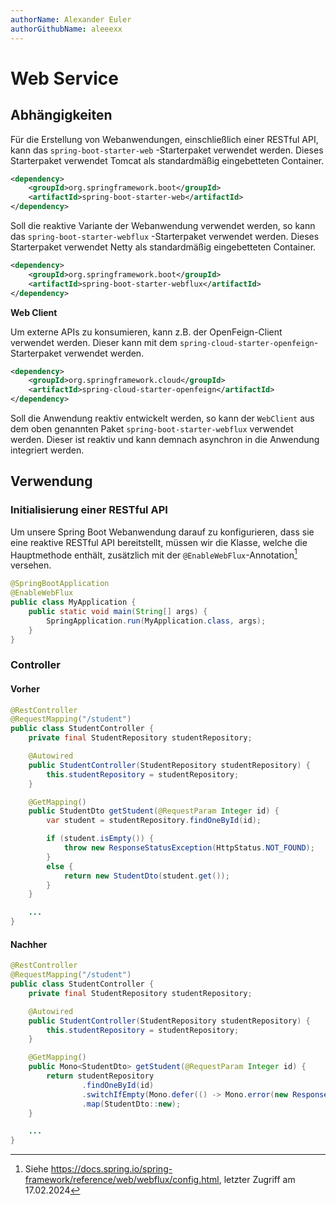 ```yaml
---
authorName: Alexander Euler
authorGithubName: aleeexx
---
```


# Web Service

## Abhängigkeiten

Für die Erstellung von Webanwendungen, einschließlich einer RESTful API, kann das `spring-boot-starter-web`
-Starterpaket verwendet werden. Dieses Starterpaket verwendet Tomcat als standardmäßig eingebetteten Container.

```xml
<dependency>
    <groupId>org.springframework.boot</groupId>
    <artifactId>spring-boot-starter-web</artifactId>
</dependency>
```

Soll die reaktive Variante der Webanwendung verwendet werden, so kann das `spring-boot-starter-webflux`
-Starterpaket verwendet werden. Dieses Starterpaket verwendet Netty als standardmäßig eingebetteten Container.

```xml
<dependency>
    <groupId>org.springframework.boot</groupId>
    <artifactId>spring-boot-starter-webflux</artifactId>
</dependency>
```

**Web Client**

Um externe APIs zu konsumieren, kann z.B. der OpenFeign-Client verwendet werden. Dieser kann
mit dem `spring-cloud-starter-openfeign`-Starterpaket verwendet werden.

```xml
<dependency>
    <groupId>org.springframework.cloud</groupId>
    <artifactId>spring-cloud-starter-openfeign</artifactId>
</dependency>
```

Soll die Anwendung reaktiv entwickelt werden, so kann der `WebClient` aus dem oben genannten Paket
`spring-boot-starter-webflux` verwendet werden. Dieser ist reaktiv und kann demnach asynchron
in die Anwendung integriert werden.

## Verwendung

### Initialisierung einer RESTful API

Um unsere Spring Boot Webanwendung darauf zu konfigurieren, dass sie eine reaktive RESTful API bereitstellt,
müssen wir die Klasse, welche die Hauptmethode enthält, zusätzlich mit der `@EnableWebFlux`-Annotation[^1] versehen.

```java
@SpringBootApplication
@EnableWebFlux
public class MyApplication {
    public static void main(String[] args) {
        SpringApplication.run(MyApplication.class, args);
    }
}
```

### Controller

#### Vorher

```java
@RestController
@RequestMapping("/student")
public class StudentController {
    private final StudentRepository studentRepository;

    @Autowired
    public StudentController(StudentRepository studentRepository) {
        this.studentRepository = studentRepository;
    }

    @GetMapping()
    public StudentDto getStudent(@RequestParam Integer id) {
        var student = studentRepository.findOneById(id);

        if (student.isEmpty()) {
            throw new ResponseStatusException(HttpStatus.NOT_FOUND);
        }
        else {
            return new StudentDto(student.get());
        }
    }

    ...
}

```

#### Nachher

```java
@RestController
@RequestMapping("/student")
public class StudentController {
    private final StudentRepository studentRepository;

    @Autowired
    public StudentController(StudentRepository studentRepository) {
        this.studentRepository = studentRepository;
    }

    @GetMapping()
    public Mono<StudentDto> getStudent(@RequestParam Integer id) {
        return studentRepository
                .findOneById(id)
                .switchIfEmpty(Mono.defer(() -> Mono.error(new ResponseStatusException(HttpStatus.NOT_FOUND))))
                .map(StudentDto::new);
    }

    ...
}
```

[^1]:
    Siehe https://docs.spring.io/spring-framework/reference/web/webflux/config.html,
    letzter Zugriff am 17.02.2024
